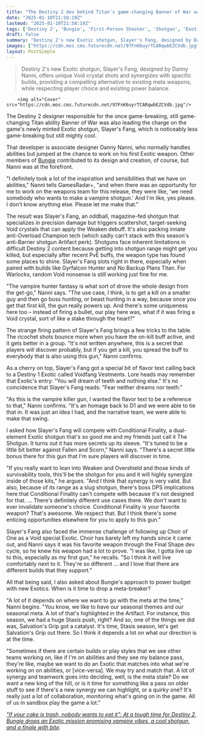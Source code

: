 ```yaml
---
title: "The Destiny 2 dev behind Titan's game-changing Banner of War was also on its new Exotic shotgun Slayer's Fang: 'I gotta live up to this, especially as my first gun'"
date: "2025-01-10T21:58:19Z"
lastmod: "2025-01-10T21:58:19Z"
tags: ['Destiny 2', 'Bungie', 'First-Person Shooter', 'Shotgun', 'Exotic Weapon', 'Void', 'PvE']
draft: false
summary: "Destiny 2's new Exotic shotgun, Slayer's Fang, designed by Danny Nanni, offers unique Void crystal shots and synergizes with specific builds,  providing a compelling alternative to existing meta weapons, while respecting player choice and existing power balance."
images: ["https://cdn.mos.cms.futurecdn.net/97FnK6uyrTCARqwbEZCVdb.jpg"]
layout: PostSimple
---
```

> Destiny 2's new Exotic shotgun, Slayer's Fang, designed by Danny Nanni, offers unique Void crystal shots and synergizes with specific builds,  providing a compelling alternative to existing meta weapons, while respecting player choice and existing power balance.


        <img alt="Cover" src="https://cdn.mos.cms.futurecdn.net/97FnK6uyrTCARqwbEZCVdb.jpg"/>
        
The Destiny 2 designer responsible for the once game-breaking, still game-changing Titan ability Banner of War was also leading the charge on the game's newly minted Exotic shotgun, Slayer's Fang, which is noticeably less game-breaking but still mighty cool.

That developer is associate designer Danny Nanni, who normally handles abilities but jumped at the chance to work on his first Exotic weapon. Other members of [Bungie](https://www.gamesradar.com/tag/bungie/) contributed to its design and creation, of course, but Nanni was at the forefront.

"I definitely took a lot of the inspiration and sensibilities that we have on abilities," Nanni tells GamesRadar+, "and when there was an opportunity for me to work on the weapons team for this release, they were like, 'we need somebody who wants to make a vampire shotgun.' And I'm like, yes please. I don't know anything else. Please let me make that."

The result was Slayer's Fang, an oddball, magazine-fed shotgun that specializes in precision damage but triggers scattershot, target-seeking Void crystals that can apply the Weaken debuff. It's also packing innate anti-Overload Champion tech (which sadly can't stack with this season's anti-Barrier shotgun Artifact perk). Shotguns face inherent limitations in difficult Destiny 2 content because getting into shotgun range might get you killed, but especially after recent PvE buffs, the weapon type has found some places to shine. Slayer's Fang slots right in there, especially when paired with builds like Gyrfalcon Hunter and No Backup Plans Titan. For Warlocks, random Void nonsense is still working just fine for me.



"The vampire hunter fantasy is what sort of drove the whole design from the get-go," Nanni says. "The use case, I think, is to get a kill on a smaller guy and then go boss hunting, or beast hunting in a way, because once you get that first kill, the gun really powers up. And there's some uniqueness here too – instead of firing a bullet, our play here was, what if it was firing a Void crystal, sort of like a stake through the heart?"

The strange firing pattern of Slayer's Fang brings a few tricks to the table. The ricochet shots bounce more when you have the on-kill buff active, and it gets better in a group. "It's not written anywhere, this is a secret that players will discover probably, but if you get a kill, you spread the buff to everybody that is also using this gun," Nanni confirms.

As a cherry on top, Slayer's Fang got a special bit of flavor text calling back to a Destiny 1 Exotic called Voidfang Vestments. Lore heads may remember that Exotic's entry: "You will dream of teeth and nothing else." It's no coincidence that Slayer's Fang reads: "Fear neither dreams nor teeth."

"As this is the vampire killer gun, I wanted the flavor text to be a reference to that," Nanni confirms. "It's an homage back to D1 and we were able to tie that in. It was just an idea I had, and the narrative team, we were able to make that swing.



I asked how Slayer's Fang will compete with Conditional Finality, a dual-element Exotic shotgun that's so good me and my friends just call it The Shotgun. It turns out it has more secrets up its sleeve. "It's tuned to be a little bit better against Fallen and Scorn," Nanni says. "There's a secret little bonus there for this gun that I'm sure players will discover in time.

"If you really want to lean into Weaken and Overshield and those kinds of survivability tools, this'll be the shotgun for you and it will highly synergize inside of those kits," he argues. "And I think that synergy is very valid. But also, because of its range as a slug shotgun, there's boss DPS implications here that Conditional Finality can't compete with because it's not designed for that. ... There's definitely different use cases there. We don't want to ever invalidate someone's choice. Conditional Finality is your favorite weapon? That's awesome. We respect that. But I think there's some enticing opportunities elsewhere for you to apply to this gun."

Slayer's Fang also faced the immense challenge of following up Choir of One as a Void special Exotic. Choir has barely left my hands since it came out, and Nanni says it was his favorite weapon through the Final Shape dev cycle, so he knew his weapon had a lot to prove. "I was like, I gotta live up to this, especially as my first gun," he recalls. "So I think it will live comfortably next to it. They're so different ... and I love that there are different builds that they support."



All that being said, I also asked about Bungie's approach to power budget with new Exotics. When is it time to drop a meta-breaker?

"A lot of it depends on where we want to go with the meta at the time," Nanni begins. "You know, we like to have our seasonal themes and our seasonal meta. A lot of that's highlighted in the Artifact. For instance, this season, we had a huge Stasis push, right? And so, one of the things we did was, Salvation's Grip got a catalyst. It's time, Stasis season, let's get Salvation's Grip out there. So I think it depends a lot on what our direction is at the time.

"Sometimes if there are certain builds or play styles that we see other teams working on, like if I'm on abilities and they see my balance pass, they're like, maybe we want to do an Exotic that matches into what we're working on on abilities, or [vice-versa]. We may try and match that. A lot of synergy and teamwork goes into deciding, well, is the meta stale? Do we want a new king of the hill, or is it time for something like a pass on older stuff to see if there's a new synergy we can highlight, or a quirky one? It's really just a lot of collaboration, monitoring what's going on in the game. All of us in sandbox play the game a lot."

[<u><em>"If your cake is trash, nobody wants to eat it": At a tough time for Destiny 2, Bungie drops an Exotic mission promising vampire vibes, a cool shotgun, and a finale with bite</em></u>](https://www.gamesradar.com/games/destiny/if-your-cake-is-trash-nobody-wants-to-eat-it-at-a-tough-time-for-destiny-2-bungie-drops-an-exotic-mission-promising-vampire-vibes-a-cool-shotgun-and-a-finale-with-bite/)*.*
        